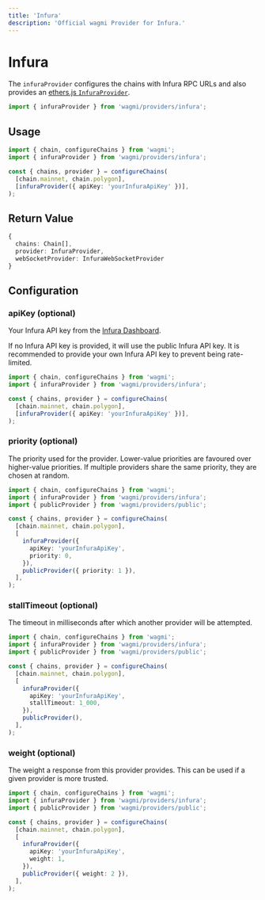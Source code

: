 ```yaml
---
title: 'Infura'
description: 'Official wagmi Provider for Infura.'
---
```



# Infura

The `infuraProvider` configures the chains with Infura RPC URLs and also provides an [ethers.js `InfuraProvider`](https://docs.ethers.io/v5/api/providers/api-providers/#InfuraProvider).

```ts
import { infuraProvider } from 'wagmi/providers/infura';
```

## Usage

```ts
import { chain, configureChains } from 'wagmi';
import { infuraProvider } from 'wagmi/providers/infura';

const { chains, provider } = configureChains(
  [chain.mainnet, chain.polygon],
  [infuraProvider({ apiKey: 'yourInfuraApiKey' })],
);
```

## Return Value

```ts
{
  chains: Chain[],
  provider: InfuraProvider,
  webSocketProvider: InfuraWebSocketProvider
}
```

## Configuration

### apiKey (optional)

Your Infura API key from the [Infura Dashboard](https://infura.io/login).

If no Infura API key is provided, it will use the public Infura API key. It is recommended to provide your own Infura API key to prevent being rate-limited.

```ts {8}
import { chain, configureChains } from 'wagmi';
import { infuraProvider } from 'wagmi/providers/infura';

const { chains, provider } = configureChains(
  [chain.mainnet, chain.polygon],
  [infuraProvider({ apiKey: 'yourInfuraApiKey' })],
);
```

### priority (optional)

The priority used for the provider. Lower-value priorities are favoured over higher-value priorities. If multiple providers share the same priority, they are chosen at random.

```ts {10,12}
import { chain, configureChains } from 'wagmi';
import { infuraProvider } from 'wagmi/providers/infura';
import { publicProvider } from 'wagmi/providers/public';

const { chains, provider } = configureChains(
  [chain.mainnet, chain.polygon],
  [
    infuraProvider({
      apiKey: 'yourInfuraApiKey',
      priority: 0,
    }),
    publicProvider({ priority: 1 }),
  ],
);
```

### stallTimeout (optional)

The timeout in milliseconds after which another provider will be attempted.

```ts {10}
import { chain, configureChains } from 'wagmi';
import { infuraProvider } from 'wagmi/providers/infura';
import { publicProvider } from 'wagmi/providers/public';

const { chains, provider } = configureChains(
  [chain.mainnet, chain.polygon],
  [
    infuraProvider({
      apiKey: 'yourInfuraApiKey',
      stallTimeout: 1_000,
    }),
    publicProvider(),
  ],
);
```

### weight (optional)

The weight a response from this provider provides. This can be used if a given provider is more trusted.

```ts {10,12}
import { chain, configureChains } from 'wagmi';
import { infuraProvider } from 'wagmi/providers/infura';
import { publicProvider } from 'wagmi/providers/public';

const { chains, provider } = configureChains(
  [chain.mainnet, chain.polygon],
  [
    infuraProvider({
      apiKey: 'yourInfuraApiKey',
      weight: 1,
    }),
    publicProvider({ weight: 2 }),
  ],
);
```
